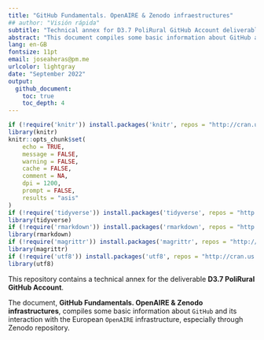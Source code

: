```yaml
---
title: "GitHub Fundamentals. OpenAIRE & Zenodo infraestructures"
## author: "Visión rápida"
subtitle: "Technical annex for D3.7 PoliRural GitHub Account deliverable"
abstract: "This document compiles some basic information about GitHub and its interaction with the European OpenAIRE infrastructure, especially through Zenodo repository"
lang: en-GB
fontsize: 11pt
email: joseaheras@pm.me
urlcolor: lightgray
date: "September 2022"
output:
  github_document:
    toc: true
    toc_depth: 4
---
```


```r
if (!require('knitr')) install.packages('knitr', repos = "http://cran.us.r-project.org")
library(knitr)
knitr::opts_chunk$set(
	echo = TRUE,
	message = FALSE,
	warning = FALSE,
	cache = FALSE,
	comment = NA,
	dpi = 1200,
	prompt = FALSE,
	results = "asis"
)
if (!require('tidyverse')) install.packages('tidyverse', repos = "http://cran.us.r-project.org")
library(tidyverse)
if (!require('rmarkdown')) install.packages('rmarkdown', repos = "http://cran.us.r-project.org")
library(rmarkdown)
if (!require('magrittr')) install.packages('magrittr', repos = "http://cran.us.r-project.org")
library(magrittr)
if (!require('utf8')) install.packages('utf8', repos = "http://cran.us.r-project.org")
library(utf8)
```

This repository contains a technical annex for the deliverable **D3.7 PoliRural GitHub Account**.

The document, **GitHub Fundamentals. OpenAIRE & Zenodo infrastructures**, compiles some basic information about `GitHub` and its interaction with the European `OpenAIRE` infrastructure, especially through Zenodo repository.